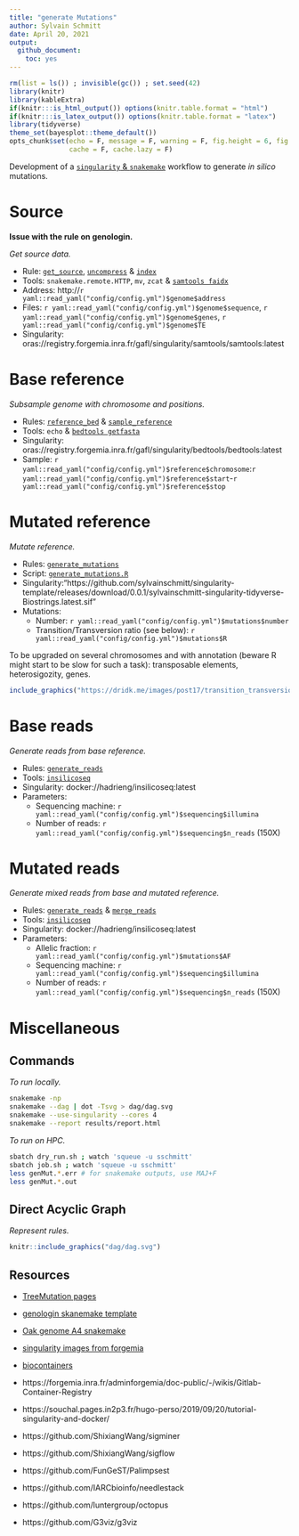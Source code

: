 ```yaml
---
title: "generate Mutations"
author: Sylvain Schmitt
date: April 20, 2021
output:
  github_document: 
    toc: yes
---
```


```r
rm(list = ls()) ; invisible(gc()) ; set.seed(42)
library(knitr)
library(kableExtra)
if(knitr:::is_html_output()) options(knitr.table.format = "html") 
if(knitr:::is_latex_output()) options(knitr.table.format = "latex") 
library(tidyverse)
theme_set(bayesplot::theme_default())
opts_chunk$set(echo = F, message = F, warning = F, fig.height = 6, fig.width = 8,
               cache = F, cache.lazy = F)
```

Development of a [`singularity` & `snakemake`](https://github.com/sylvainschmitt/snakemake_singularity) workflow to generate *in silico* mutations.

# Source

**Issue with the rule on genologin.**

*Get source data.*

* Rule: [`get_source`](https://github.com/sylvainschmitt/generateMutations/blob/main/rules/get_source.smk), [`uncompress`](https://github.com/sylvainschmitt/generateMutations/blob/main/rules/uncompress.smk) & [`index`](https://github.com/sylvainschmitt/generateMutations/blob/main/rules/index.smk)
* Tools: `snakemake.remote.HTTP`, `mv`, `zcat` & [`samtools faidx`](http://www.htslib.org/doc/samtools-faidx.html)
* Address: http://`r yaml::read_yaml("config/config.yml")$genome$address`
* Files: `r yaml::read_yaml("config/config.yml")$genome$sequence`, `r yaml::read_yaml("config/config.yml")$genome$genes`, `r yaml::read_yaml("config/config.yml")$genome$TE`
* Singularity: oras://registry.forgemia.inra.fr/gafl/singularity/samtools/samtools:latest

# **Base** reference

*Subsample genome with chromosome and positions.*

* Rules: [`reference_bed`](https://github.com/sylvainschmitt/generateMutations/blob/main/rules/reference_bed.smk) & [`sample_reference`](https://github.com/sylvainschmitt/generateMutations/blob/main/rules/sample_reference.smk)
* Tools: `echo` & [`bedtools getfasta`](https://bedtools.readthedocs.io/en/latest/content/tools/getfasta.html)
* Singularity: oras://registry.forgemia.inra.fr/gafl/singularity/bedtools/bedtools:latest
* Sample: `r yaml::read_yaml("config/config.yml")$reference$chromosome`:`r yaml::read_yaml("config/config.yml")$reference$start`-`r yaml::read_yaml("config/config.yml")$reference$stop`

# **Mutated** reference

*Mutate reference.*

* Rules: [`generate_mutations`](https://github.com/sylvainschmitt/generateMutations/blob/main/rules/generate_mutations.smk)
* Script: [`generate_mutations.R`](https://bedtools.readthedocs.io/en/latest/content/scripts/generate_mutations.R)
* Singularity:"https://github.com/sylvainschmitt/singularity-template/releases/download/0.0.1/sylvainschmitt-singularity-tidyverse-Biostrings.latest.sif"
* Mutations:
    * Number: `r yaml::read_yaml("config/config.yml")$mutations$number`
    * Transition/Transversion ratio (see below): `r yaml::read_yaml("config/config.yml")$mutations$R`

To be upgraded on several chromosomes and with annotation (beware R might start to be slow for such a task): transposable elements, heterosigozity, genes.

```r
include_graphics("https://dridk.me/images/post17/transition_transversion.png")
```

# **Base** reads

*Generate reads from base reference.*

* Rules: [`generate_reads`](https://github.com/sylvainschmitt/generateMutations/blob/main/rules/generate_reads.smk)
* Tools: [`insilicoseq`](https://insilicoseq.readthedocs.io/en/latest/)
* Singularity:  docker://hadrieng/insilicoseq:latest
* Parameters:
    * Sequencing machine: `r yaml::read_yaml("config/config.yml")$sequencing$illumina` 
    * Number of reads: `r yaml::read_yaml("config/config.yml")$sequencing$n_reads` (150X)

# **Mutated** reads

*Generate mixed reads from base and mutated reference.*

* Rules: [`generate_reads`](https://github.com/sylvainschmitt/generateMutations/blob/main/rules/generate_reads.smk) & [`merge_reads`](https://github.com/sylvainschmitt/generateMutations/blob/main/rules/merge_reads.smk)
* Tools: [`insilicoseq`](https://insilicoseq.readthedocs.io/en/latest/)
* Singularity:  docker://hadrieng/insilicoseq:latest
* Parameters:
    * Allelic fraction: `r yaml::read_yaml("config/config.yml")$mutations$AF` 
    * Sequencing machine: `r yaml::read_yaml("config/config.yml")$sequencing$illumina` 
    * Number of reads: `r yaml::read_yaml("config/config.yml")$sequencing$n_reads` (150X)
        
# Miscellaneous

## Commands

*To run locally.*

```bash
snakemake -np 
snakemake --dag | dot -Tsvg > dag/dag.svg
snakemake --use-singularity --cores 4
snakemake --report results/report.html
```

*To run on HPC.*

```bash
sbatch dry_run.sh ; watch 'squeue -u sschmitt'
sbatch job.sh ; watch 'squeue -u sschmitt'
less genMut.*.err # for snakemake outputs, use MAJ+F
less genMut.*.out
```

## Direct Acyclic Graph

*Represent rules.*

```r
knitr::include_graphics("dag/dag.svg")
```

## Resources

* [TreeMutation pages](https://treemutation.netlify.app/mutations-detection.html#in-silico-mutations)
* [genologin skanemake template](https://forgemia.inra.fr/bios4biol/workflows/-/tree/06c6a5cb3206a594f9a535ba8d3df3e64682a8bc/Snakemake/template_dev)
* [Oak genome A4 snakemake](https://forgemia.inra.fr/genome_a4/genome_a4)
* [singularity images from forgemia](https://forgemia.inra.fr/gafl/singularity)
* [biocontainers](https://biocontainers.pro/tools/bioconductor-biostrings)

* https://forgemia.inra.fr/adminforgemia/doc-public/-/wikis/Gitlab-Container-Registry
* https://souchal.pages.in2p3.fr/hugo-perso/2019/09/20/tutorial-singularity-and-docker/

* https://github.com/ShixiangWang/sigminer
* https://github.com/ShixiangWang/sigflow
* https://github.com/FunGeST/Palimpsest
* https://github.com/IARCbioinfo/needlestack
* https://github.com/luntergroup/octopus
* https://github.com/G3viz/g3viz
